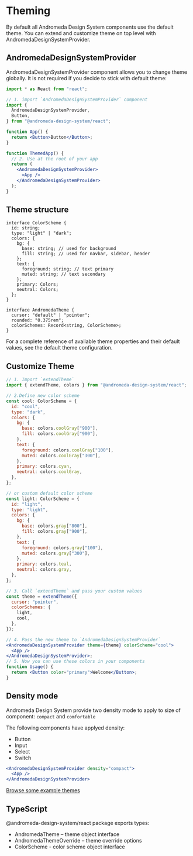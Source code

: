# Theming

By default all Andromeda Design System components use the default theme. You can extend and customize theme on top level with AndromedaDesignSystemProvider.

## AndromedaDesignSystemProvider

AndromedaDesignSystemProvider component allows you to change theme globally. It is not required if you decide to stick with default theme:

```jsx
import * as React from "react";

// 1. import `AndromedaDesignSystemProvider` component
import {
  AndromedaDesignSystemProvider,
  Button,
} from "@andromeda-design-system/react";

function App() {
  return <Button>Button</Button>;
}

function ThemedApp() {
  // 2. Use at the root of your app
  return (
    <AndromedaDesignSystemProvider>
      <App />
    </AndromedaDesignSystemProvider>
  );
}
```

## Theme structure

```tsx
interface ColorScheme {
  id: string;
  type: "light" | "dark";
  colors: {
    bg: {
      base: string; // used for background
      fill: string; // used for navbar, sidebar, header
    };
    text: {
      foreground: string; // text primary
      muted: string; // text secondary
    };
    primary: Colors;
    neutral: Colors;
  };
}

interface AndromedaTheme {
  cursor: "default" | "pointer";
  rounded: "0.375rem";
  colorSchemes: Record<string, ColorScheme>;
}
```

For a complete reference of available theme properties and their default values, see the default theme configuration.

## Customize Theme

```jsx
// 1. Import `extendTheme`
import { extendTheme, colors } from "@andromeda-design-system/react";

// 2.Define new color scheme
const cool: ColorScheme = {
  id: "cool",
  type: "dark",
  colors: {
    bg: {
      base: colors.coolGray["900"],
      fill: colors.coolGray["900"],
    },
    text: {
      foreground: colors.coolGray["100"],
      muted: colors.coolGray["300"],
    },
    primary: colors.cyan,
    neutral: colors.coolGray,
  },
};

// or custom default color scheme
const light: ColorScheme = {
  id: "light",
  type: "light",
  colors: {
    bg: {
      base: colors.gray["800"],
      fill: colors.gray["900"],
    },
    text: {
      foreground: colors.gray["100"],
      muted: colors.gray["300"],
    },
    primary: colors.teal,
    neutral: colors.gray,
  },
};

// 3. Call `extendTheme` and pass your custom values
const theme = extendTheme({
  cursor: "pointer",
  colorSchemes: {
    light,
    cool,
  },
});

// 4. Pass the new theme to `AndromedaDesignSystemProvider`
<AndromedaDesignSystemProvider theme={theme} colorScheme="cool">
  <App />
</AndromedaDesignSystemProvider>;
// 5. Now you can use these colors in your components
function Usage() {
  return <Button color="primary">Welcome</Button>;
}
```

## Density mode

Andromeda Design System provide two density mode to apply to size of component: `compact` and `comfortable`

The following components have applyed density:

- Button
- Input
- Select
- Switch

```jsx
<AndromedaDesignSystemProvider density="compact">
  <App />
</AndromedaDesignSystemProvider>
```

[Browse some example themes](/themes-gallery)

## TypeScript

@andromeda-design-system/react package exports types:

- AndromedaTheme – theme object interface
- AndromedaThemeOverride – theme override options
- ColorScheme - color scheme object interface
